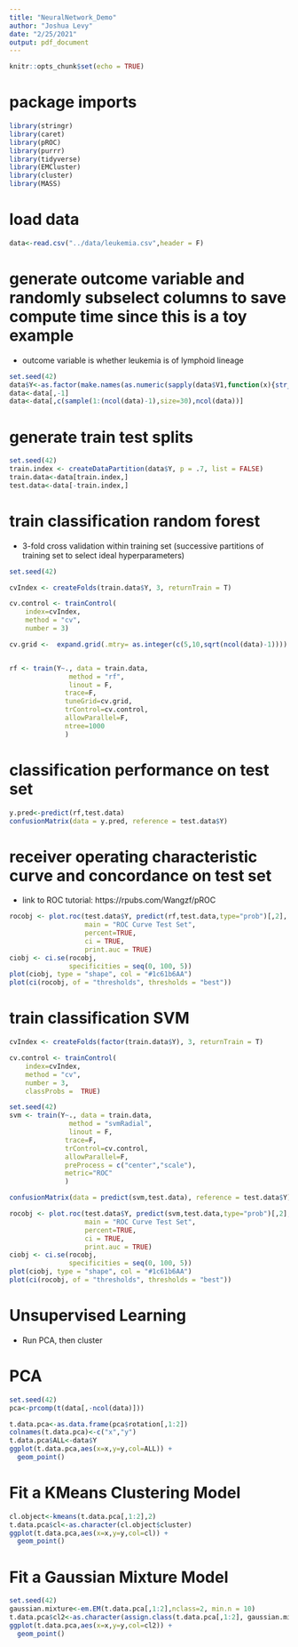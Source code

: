 ```yaml
---
title: "NeuralNetwork_Demo"
author: "Joshua Levy"
date: "2/25/2021"
output: pdf_document
---
```


```r
knitr::opts_chunk$set(echo = TRUE)
```

# package imports
```r
library(stringr)
library(caret)
library(pROC)
library(purrr)
library(tidyverse)
library(EMCluster)
library(cluster)
library(MASS)
```

# load data
```r
data<-read.csv("../data/leukemia.csv",header = F)
```

# generate outcome variable and randomly subselect columns to save compute time since this is a toy example
- outcome variable is whether leukemia is of lymphoid lineage
```r
set.seed(42)
data$Y<-as.factor(make.names(as.numeric(sapply(data$V1,function(x){str_detect(x,"ALL")}))))
data<-data[,-1]
data<-data[,c(sample(1:(ncol(data)-1),size=30),ncol(data))]
```

# generate train test splits
```r
set.seed(42)
train.index <- createDataPartition(data$Y, p = .7, list = FALSE)
train.data<-data[train.index,]
test.data<-data[-train.index,]
```

# train classification random forest
- 3-fold cross validation within training set (successive partitions of training set to select ideal hyperparameters)
```r
set.seed(42)

cvIndex <- createFolds(train.data$Y, 3, returnTrain = T)

cv.control <- trainControl(
    index=cvIndex,
    method = "cv",
    number = 3)

cv.grid <-  expand.grid(.mtry= as.integer(c(5,10,sqrt(ncol(data)-1))))


rf <- train(Y~., data = train.data, 
               method = "rf",
               linout = F,
              trace=F,
              tuneGrid=cv.grid,
              trControl=cv.control,
              allowParallel=F,
              ntree=1000
              )
```

# classification performance on test set
```r
y.pred<-predict(rf,test.data)
confusionMatrix(data = y.pred, reference = test.data$Y)
```

# receiver operating characteristic curve and concordance on test set
- link to ROC tutorial: https://rpubs.com/Wangzf/pROC
```r
rocobj <- plot.roc(test.data$Y, predict(rf,test.data,type="prob")[,2],
                   main = "ROC Curve Test Set", 
                   percent=TRUE,
                   ci = TRUE,                  
                   print.auc = TRUE)           
ciobj <- ci.se(rocobj,                         
               specificities = seq(0, 100, 5)) 
plot(ciobj, type = "shape", col = "#1c61b6AA")     
plot(ci(rocobj, of = "thresholds", thresholds = "best")) 
```

# train classification SVM
```r
cvIndex <- createFolds(factor(train.data$Y), 3, returnTrain = T)

cv.control <- trainControl(
    index=cvIndex,
    method = "cv",
    number = 3,
    classProbs =  TRUE)

set.seed(42)
svm <- train(Y~., data = train.data, 
               method = "svmRadial",
               linout = F,
              trace=F,
              trControl=cv.control,
              allowParallel=F,
              preProcess = c("center","scale"),
              metric="ROC"
              )

confusionMatrix(data = predict(svm,test.data), reference = test.data$Y)

rocobj <- plot.roc(test.data$Y, predict(svm,test.data,type="prob")[,2],
                   main = "ROC Curve Test Set", 
                   percent=TRUE,
                   ci = TRUE,                  
                   print.auc = TRUE)           
ciobj <- ci.se(rocobj,                         
               specificities = seq(0, 100, 5)) 
plot(ciobj, type = "shape", col = "#1c61b6AA")     
plot(ci(rocobj, of = "thresholds", thresholds = "best")) 
```

# Unsupervised Learning
- Run PCA, then cluster
  
# PCA
```r
set.seed(42)
pca<-prcomp(t(data[,-ncol(data)]))

t.data.pca<-as.data.frame(pca$rotation[,1:2])
colnames(t.data.pca)<-c("x","y")
t.data.pca$ALL<-data$Y
ggplot(t.data.pca,aes(x=x,y=y,col=ALL)) +
  geom_point()

```

# Fit a KMeans Clustering Model
```r
cl.object<-kmeans(t.data.pca[,1:2],2)
t.data.pca$cl<-as.character(cl.object$cluster)
ggplot(t.data.pca,aes(x=x,y=y,col=cl)) +
  geom_point()
```


# Fit a Gaussian Mixture Model
```r
set.seed(42)
gaussian.mixture<-em.EM(t.data.pca[,1:2],nclass=2, min.n = 10)
t.data.pca$cl2<-as.character(assign.class(t.data.pca[,1:2], gaussian.mixture)$class)
ggplot(t.data.pca,aes(x=x,y=y,col=cl2)) +
  geom_point()
```

